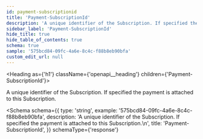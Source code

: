 ```yaml
---
id: payment-subscriptionid
title: 'Payment-SubscriptionId'
description: 'A unique identifier of the Subscription. If specified the payment is attached to this Subscription.'
sidebar_label: 'Payment-SubscriptionId'
hide_title: true
hide_table_of_contents: true
schema: true
sample: '575bcd84-09fc-4a6e-8c4c-f88b8eb90bfa'
custom_edit_url: null
---
```



<Heading as={'h1'} className={'openapi__heading'} children={'Payment-SubscriptionId'}></Heading>

A unique identifier of the Subscription. If specified the payment is attached to this Subscription.

<Schema
  schema={{
    type: 'string',
    example: '575bcd84-09fc-4a6e-8c4c-f88b8eb90bfa',
    description:
      'A unique identifier of the Subscription. If specified the payment is attached to this Subscription.\n',
    title: 'Payment-SubscriptionId',
  }}
  schemaType={'response'}
></Schema>
